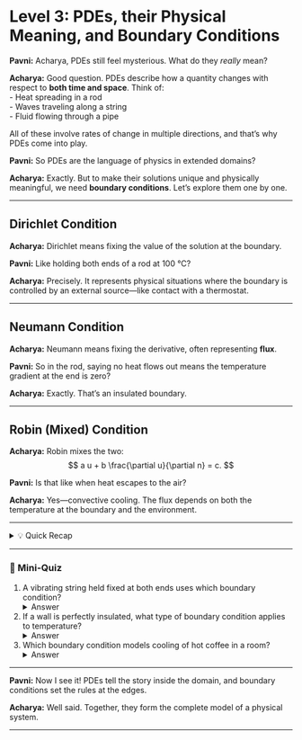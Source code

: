 # Level 3: PDEs, their Physical Meaning, and Boundary Conditions


**Pavni:** Acharya, PDEs still feel mysterious. What do they *really* mean?  

**Acharya:** Good question. PDEs describe how a quantity changes with respect to **both time and space**. Think of:  
- Heat spreading in a rod  
- Waves traveling along a string  
- Fluid flowing through a pipe  

All of these involve rates of change in multiple directions, and that’s why PDEs come into play.  

**Pavni:** So PDEs are the language of physics in extended domains?  

**Acharya:** Exactly. But to make their solutions unique and physically meaningful, we need **boundary conditions**. Let’s explore them one by one.  

---

## Dirichlet Condition  

**Acharya:** Dirichlet means fixing the value of the solution at the boundary.  

**Pavni:** Like holding both ends of a rod at 100 °C?  

**Acharya:** Precisely. It represents physical situations where the boundary is controlled by an external source—like contact with a thermostat.  

---

## Neumann Condition  

**Acharya:** Neumann means fixing the derivative, often representing **flux**.  

**Pavni:** So in the rod, saying no heat flows out means the temperature gradient at the end is zero?  

**Acharya:** Exactly. That’s an insulated boundary.  

---

## Robin (Mixed) Condition  

**Acharya:** Robin mixes the two:  
$$
a u + b \frac{\partial u}{\partial n} = c.
$$  

**Pavni:** Is that like when heat escapes to the air?  

**Acharya:** Yes—convective cooling. The flux depends on both the temperature at the boundary and the environment.  

---

<details>
<summary>💡 Quick Recap</summary>

- **Dirichlet** → Value fixed (e.g., temperature = 100 °C).  
- **Neumann** → Flux fixed (e.g., insulated boundary).  
- **Robin** → Combination (e.g., convective heat loss).  

</details>

---

### 📝 Mini-Quiz  

1. A vibrating string held fixed at both ends uses which boundary condition?  
   <details><summary>Answer</summary>  
   **Dirichlet.** The displacement of the string is zero at both ends.  
   </details>  

2. If a wall is perfectly insulated, what type of boundary condition applies to temperature?  
   <details><summary>Answer</summary>  
   **Neumann.** The derivative (temperature gradient) is zero, meaning no heat flux.  
   </details>  

3. Which boundary condition models cooling of hot coffee in a room?  
   <details><summary>Answer</summary>  
   **Robin.** Heat loss depends on both the coffee’s surface temperature and the room temperature (convection).  
   </details>  

---

**Pavni:** Now I see it! PDEs tell the story inside the domain, and boundary conditions set the rules at the edges.  

**Acharya:** Well said. Together, they form the complete model of a physical system.  

---
 
